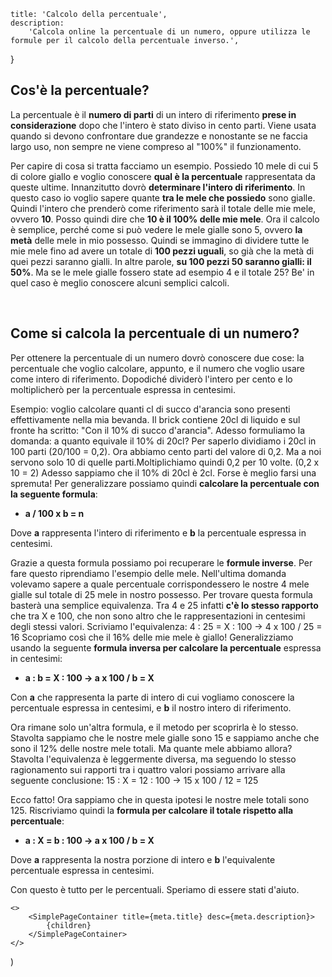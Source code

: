 
    title: 'Calcolo della percentuale',
    description:
        'Calcola online la percentuale di un numero, oppure utilizza le formule per il calcolo della percentuale inverso.',
}

<CalcoloPercentuale />

## Cos'è la percentuale?

La percentuale è il **numero di parti** di un intero di riferimento **prese in considerazione** dopo che l'intero è stato diviso in cento parti. Viene usata quando si devono confrontare due grandezze e nonostante se ne faccia largo uso, non sempre ne viene compreso al "100%" il funzionamento.

Per capire di cosa si tratta facciamo un esempio.
Possiedo 10 mele di cui 5 di colore giallo e voglio conoscere **qual è la percentuale** rappresentata da queste ultime.
Innanzitutto dovrò **determinare l'intero di riferimento**. In questo caso io voglio sapere quante **tra le mele che possiedo** sono gialle. Quindi l'intero che prenderò come riferimento sarà il totale delle mie mele, ovvero **10**.
Posso quindi dire che **10 è il 100% delle mie mele**.
Ora il calcolo è semplice, perché come si può vedere le mele gialle sono 5, ovvero **la metà** delle mele in mio possesso.
Quindi se immagino di dividere tutte le mie mele fino ad avere un totale di **100 pezzi uguali**, so già che la metà di quei pezzi saranno gialli.
In altre parole, **su 100 pezzi 50 saranno gialli: il 50%**.
Ma se le mele gialle fossero state ad esempio 4 e il totale 25? Be' in quel caso è meglio conoscere alcuni semplici calcoli.

<br />

## Come si calcola la percentuale di un numero?

Per ottenere la percentuale di un numero dovrò conoscere due cose: la percentuale che voglio calcolare, appunto, e il numero che voglio usare come intero di riferimento. Dopodiché dividerò l'intero per cento e lo moltiplicherò per la percentuale espressa in centesimi.

Esempio: voglio calcolare quanti cl di succo d'arancia sono presenti effettivamente nella mia bevanda.
Il brick contiene 20cl di liquido e sul fronte ha scritto: "Con il 10% di succo d'arancia".
Adesso formuliamo la domanda: a quanto equivale il 10% di 20cl?
Per saperlo dividiamo i 20cl in 100 parti (20/100 = 0,2). Ora abbiamo cento parti del valore di 0,2. Ma a noi servono solo 10 di quelle parti.Moltiplichiamo quindi 0,2 per 10 volte. (0,2 x 10 = 2) Adesso sappiamo che il 10% di 20cl è 2cl. Forse è meglio farsi una spremuta!
Per generalizzare possiamo quindi **calcolare la percentuale con la seguente formula**:

-   **a / 100 x b = n**

Dove **a** rappresenta l'intero di riferimento e **b** la percentuale espressa in centesimi.

Grazie a questa formula possiamo poi recuperare le **formule inverse**.
Per fare questo riprendiamo l'esempio delle mele. Nell'ultima domanda volevamo sapere a quale percentuale corrispondessero le nostre 4 mele gialle sul totale di 25 mele in nostro possesso.
Per trovare questa formula basterà una semplice equivalenza.
Tra 4 e 25 infatti **c'è lo stesso rapporto** che tra X e 100, che non sono altro che le rappresentazioni in centesimi degli stessi valori.
Scriviamo l'equivalenza: 4 : 25 = X : 100 → 4 x 100 / 25 = 16
Scopriamo così che il 16% delle mie mele è giallo!
Generalizziamo usando la seguente **formula inversa per calcolare la percentuale** espressa in centesimi:

-   **a : b = X : 100 → a x 100 / b = X**

Con **a** che rappresenta la parte di intero di cui vogliamo conoscere la percentuale espressa in centesimi, e **b** il nostro intero di riferimento.

Ora rimane solo un'altra formula, e il metodo per scoprirla è lo stesso.
Stavolta sappiamo che le nostre mele gialle sono 15 e sappiamo anche che sono il 12% delle nostre mele totali. Ma quante mele abbiamo allora?
Stavolta l'equivalenza è leggermente diversa, ma seguendo lo stesso ragionamento sui rapporti tra i quattro valori possiamo arrivare alla seguente conclusione: 15 : X = 12 : 100 → 15 x 100 / 12 = 125

Ecco fatto! Ora sappiamo che in questa ipotesi le nostre mele totali sono 125.
Riscriviamo quindi la **formula per calcolare il totale rispetto alla percentuale**:

-   **a : X = b : 100 → a x 100 / b = X**

Dove **a** rappresenta la nostra porzione di intero e **b** l'equivalente percentuale espressa in centesimi.

Con questo è tutto per le percentuali. Speriamo di essere stati d'aiuto.

    <>
        <SimplePageContainer title={meta.title} desc={meta.description}>
            {children}
        </SimplePageContainer>
    </>
)
